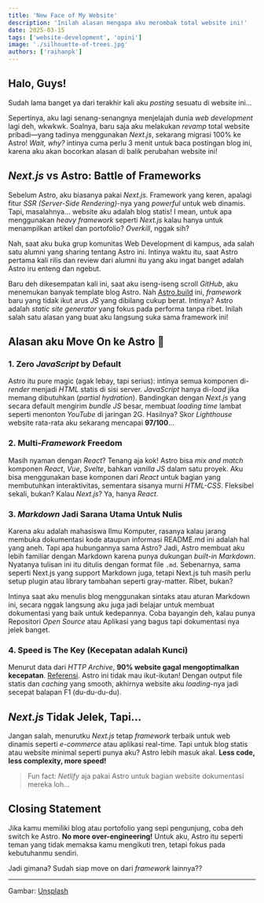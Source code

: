 ```yaml
---
title: 'New Face of My Website'
description: 'Inilah alasan mengapa aku merombak total website ini!'
date: 2025-03-15
tags: ['website-development', 'opini']
image: './silhouette-of-trees.jpg'
authors: ['raihanpk']
---
```


## Halo, Guys!

Sudah lama banget ya dari terakhir kali aku *posting* sesuatu di website ini...

Sepertinya, aku lagi senang-senangnya menjelajah dunia *web development* lagi deh, wkwkwk. Soalnya, baru saja aku melakukan *revamp* total website pribadi—yang tadinya menggunakan *Next.js*, sekarang migrasi 100% ke Astro! *Wait, why?* intinya cuma perlu 3 menit untuk baca postingan blog ini, karena aku akan bocorkan alasan di balik perubahan website ini!

## *Next.js* vs Astro: Battle of Frameworks

Sebelum Astro, aku biasanya pakai *Next.js*. Framework yang keren, apalagi fitur *SSR (Server-Side Rendering)*-nya yang *powerful* untuk web dinamis. Tapi, masalahnya… website aku adalah blog statis! I mean, untuk apa menggunakan *heavy framework* seperti *Next.js* kalau hanya untuk menampilkan artikel dan portofolio? *Overkill*, nggak sih?

Nah, saat aku buka grup komunitas Web Development di kampus, ada salah satu alumni yang sharing tentang Astro ini. Intinya waktu itu, saat Astro pertama kali rilis dan review dari alumni itu yang aku ingat banget adalah Astro iru enteng dan ngebut. 

Baru deh dikesempatan kali ini, saat aku iseng-iseng scroll *GitHub*, aku menemukan banyak template blog Astro. Nah [Astro.build](https://astro.build) ini, *framework* baru yang tidak ikut arus *JS* yang dibilang cukup berat. Intinya? Astro adalah *static site generator* yang fokus pada performa tanpa ribet. Inilah salah satu alasan yang buat aku langsung suka sama framework ini!

## Alasan aku Move On ke Astro 🚀

### 1. Zero *JavaScript* by Default

Astro itu pure magic (agak lebay, tapi serius): intinya semua komponen di-*render* menjadi *HTML* statis di sisi server. *JavaScript* hanya di-*load* jika memang dibutuhkan (*partial hydration*). Bandingkan dengan *Next.js* yang secara default mengirim *bundle JS* besar, membuat *loading time* lambat seperti menonton *YouTube* di jaringan 2G. Hasilnya? Skor *Lighthouse* website rata-rata aku sekarang mencapai **97/100**...

### 2. Multi-*Framework* Freedom

Masih nyaman dengan *React*? Tenang aja kok! Astro bisa *mix and match* komponen *React*, *Vue*, *Svelte*, bahkan *vanilla JS* dalam satu proyek. Aku bisa menggunakan base komponen dari *React* untuk bagian yang membutuhkan interaktivitas, sementara sisanya murni *HTML-CSS*. Fleksibel sekali, bukan? Kalau *Next.js*? Ya, hanya *React*.

### 3. *Markdown* Jadi Sarana Utama Untuk Nulis

Karena aku adalah mahasiswa Ilmu Komputer, rasanya kalau jarang membuka dokumentasi kode ataupun informasi README.md ini adalah hal yang aneh. Tapi apa hubungannya sama Astro? Jadi, Astro membuat aku lebih familiar dengan Markdown karena punya dukungan *built-in Markdown*. Nyatanya tulisan ini itu ditulis dengan format file `.md`. Sebenarnya, sama seperti Next.js yang support Markdown juga, tetapi Next.js tuh masih perlu setup plugin atau library tambahan seperti gray-matter. Ribet, bukan?

Intinya saat aku menulis blog menggunakan sintaks atau aturan Markdown ini, secara nggak langsung aku juga jadi belajar untuk membuat dokumentasi yang baik untuk kedepannya. Coba bayangin deh, kalau punya Repositori *Open Source* atau Aplikasi yang bagus tapi dokumentasi nya jelek banget. 

### 4. Speed is The Key (Kecepatan adalah Kunci)

Menurut data dari *HTTP Archive*, **90% website gagal mengoptimalkan kecepatan**. [Referensi](https://httparchive.org/reports/state-of-the-web#bytesTotal). Astro ini tidak mau ikut-ikutan! Dengan output file statis dan *caching* yang smooth, akhirnya website aku *loading*-nya jadi secepat balapan F1 (du-du-du-du).

## *Next.js* Tidak Jelek, Tapi…

Jangan salah, menurutku *Next.js* tetap *framework* terbaik untuk web dinamis seperti *e-commerce* atau aplikasi real-time. Tapi untuk blog statis atau website minimal seperti punya aku? Astro lebih masuk akal. **Less code, less complexity, more speed!**

> Fun fact: *Netlify* aja pakai Astro untuk bagian website dokumentasi mereka loh...

## Closing Statement

Jika kamu memiliki blog atau portofolio yang sepi pengunjung, coba deh switch ke Astro. **No more over-engineering!** Untuk aku, Astro itu seperti teman yang tidak memaksa kamu mengikuti tren, tetapi fokus pada kebutuhanmu sendiri.

Jadi gimana? Sudah siap move on dari *framework* lainnya??

---

Gambar: [Unsplash](https://unsplash.com/photos/silhouette-of-trees-CqVFAFG7nFU)
